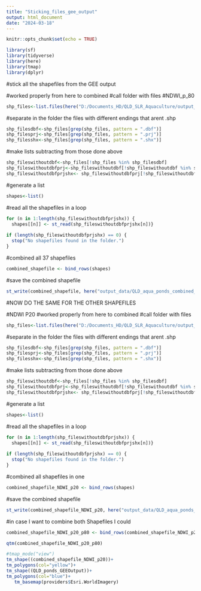 ---
title: "Sticking_files_gee_output"
output: html_document
date: "2024-03-18"
---

```{r setup, include=FALSE}
knitr::opts_chunk$set(echo = TRUE)
```

```{r}
library(sf)
library(tidyverse)
library(here)
library(tmap)
library(dplyr)
```

#stick all the shapefiles from the GEE output 

#worked properly from here to combined
#call folder with files
#NDWI_p_80
```{r}
shp_files<-list.files(here("D:/Documents_HD/QLD_SLR_Aquaculture/output_data/GEE_shp_20_21/NDWI_p80"), pattern = "NDWI_p80", full.names = TRUE)
```

#separate in the folder the files with different endings that arent .shp
```{r}
shp_filesdbf<-shp_files[grep(shp_files, pattern = ".dbf")]
shp_filesprj<-shp_files[grep(shp_files, pattern = ".prj")]
shp_filesshx<-shp_files[grep(shp_files, pattern = ".shx")]
```

#make lists subtracting from those done above
```{r}
shp_fileswithoutdbf<-shp_files[!shp_files %in% shp_filesdbf]
shp_fileswithoutdbfprj<-shp_fileswithoutdbf[!shp_fileswithoutdbf %in% shp_filesprj]
shp_fileswithoutdbfprjshx<- shp_fileswithoutdbfprj[!shp_fileswithoutdbfprj %in% shp_filesshx]
```

#generate a list 
```{r}
shapes<-list()
```


#read all the shapefiles in a loop
```{r}
for (n in 1:length(shp_fileswithoutdbfprjshx)) {
  shapes[[n]] <- st_read(shp_fileswithoutdbfprjshx[n])}
 
if (length(shp_fileswithoutdbfprjshx) == 0) {
  stop("No shapefiles found in the folder.")
}
```

#combined all 37 shapefiles
```{r}
combined_shapefile <- bind_rows(shapes)
```

#save the combined shapefile
```{r}
st_write(combined_shapefile, here("output_data/QLD_aqua_ponds_combined_shapefile.shp"), delete_layer = TRUE)
```

#NOW DO THE SAME FOR THE OTHER SHAPEFILES

#NDWI P20
#worked properly from here to combined
#call folder with files
```{r}
shp_files<-list.files(here("D:/Documents_HD/QLD_SLR_Aquaculture/output_data/GEE_shp_20_21/NDWI_p20"), pattern = "NDWI_p20", full.names = TRUE)
```

#separate in the folder the files with different endings that arent .shp
```{r}
shp_filesdbf<-shp_files[grep(shp_files, pattern = ".dbf")]
shp_filesprj<-shp_files[grep(shp_files, pattern = ".prj")]
shp_filesshx<-shp_files[grep(shp_files, pattern = ".shx")]
```

#make lists subtracting from those done above
```{r}
shp_fileswithoutdbf<-shp_files[!shp_files %in% shp_filesdbf]
shp_fileswithoutdbfprj<-shp_fileswithoutdbf[!shp_fileswithoutdbf %in% shp_filesprj]
shp_fileswithoutdbfprjshx<- shp_fileswithoutdbfprj[!shp_fileswithoutdbfprj %in% shp_filesshx]
```

#generate a list 
```{r}
shapes<-list()
```

#read all the shapefiles in a loop
```{r}
for (n in 1:length(shp_fileswithoutdbfprjshx)) {
  shapes[[n]] <- st_read(shp_fileswithoutdbfprjshx[n])}
 
if (length(shp_fileswithoutdbfprjshx) == 0) {
  stop("No shapefiles found in the folder.")
}
```

#combined all shapefiles in one 
```{r}
combined_shapefile_NDWI_p20 <- bind_rows(shapes)
```

#save the combined shapefile
```{r}
st_write(combined_shapefile_NDWI_p20, here("output_data/QLD_aqua_ponds_combined_shapefile_NDWI_p20.shp"), delete_layer = TRUE)
```
#in case I want to combine both Shapefiles I could
```{r}
combined_shapefile_NDWI_p20_p80 <- bind_rows(combined_shapefile_NDWI_p20, QLD_ponds_GEEOutput)
```

```{r}
qtm(combined_shapefile_NDWI_p20_p80)
```
```{r}
#tmap_mode("view")
tm_shape((combined_shapefile_NDWI_p20))+
tm_polygons(col="yellow")+ 
tm_shape((QLD_ponds_GEEOutput))+
tm_polygons(col="blue")+
   tm_basemap(providers$Esri.WorldImagery)
  
```


